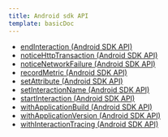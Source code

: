 ```yaml
---
title: Android sdk API
template: basicDoc
---
```


* [endInteraction (Android SDK API)](/docs/mobile-monitoring/new-relic-mobile-android/android-sdk-api/end-interaction)
* [noticeHttpTransaction (Android SDK API)](/docs/mobile-monitoring/new-relic-mobile-android/android-sdk-api/notice-http-transaction)
* [noticeNetworkFailure (Android SDK API)](/docs/mobile-monitoring/new-relic-mobile-android/android-sdk-api/notice-network-failure)
* [recordMetric (Android SDK API)](/docs/mobile-monitoring/new-relic-mobile-android/android-sdk-api/recordmetric-android-sdk-api)
* [setAttribute (Android SDK API)](/docs/mobile-monitoring/new-relic-mobile-android/android-sdk-api/set-attribute)
* [setInteractionName (Android SDK API)](/docs/mobile-monitoring/new-relic-mobile-android/android-sdk-api/set-interaction-name)
* [startInteraction (Android SDK API)](/docs/mobile-monitoring/new-relic-mobile-android/android-sdk-api/start-interaction)
* [withApplicationBuild (Android SDK API)](/docs/mobile-monitoring/new-relic-mobile-android/android-sdk-api/with-application-build)
* [withApplicationVersion (Android SDK API)](/docs/mobile-monitoring/new-relic-mobile-android/android-sdk-api/with-application-version)
* [withInteractionTracing (Android SDK API)](/docs/mobile-monitoring/new-relic-mobile-android/android-sdk-api/with-interaction-tracing)
